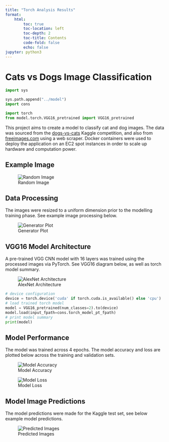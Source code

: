 ```yaml
---
title: "Torch Analysis Results"
format: 
    html:
        toc: true
        toc-location: left
        toc-depth: 2
        toc-title: Contents
        code-fold: false
        echo: false
jupyter: python3
---
```


# Cats vs Dogs Image Classification

```python
import sys

sys.path.append("../model")
import cons

import torch
from model.torch.VGG16_pretrained import VGG16_pretrained
```

This project aims to create a model to classify cat and dog images. The data was sourced from the [dogs-vs-cats](https://www.kaggle.com/competitions/dogs-vs-cats/overview) Kaggle competition, and also from [freeimages.com](https://www.freeimages.com/) using a web scraper. Docker containers were used to deploy the application on an EC2 spot instances in order to scale up hardware and computation power. 

## Example Image

![Random Image](torch/random_image.jpg)

## Data Processing

The images were resized to a uniform dimension prior to the modelling training phase. See example image processing below. 

![Generator Plot](torch/generator_plot.jpg)

## VGG16 Model Architecture

A pre-trained VGG CNN model with 16 layers was trained using the processed images via PyTorch. See VGG16 diagram below, as well as torch model summary.

![AlexNet Architecture](torch/VGG16_architecture.png)

```python
# device configuration
device = torch.device('cuda' if torch.cuda.is_available() else 'cpu')
# load trained torch model
model = VGG16_pretrained(num_classes=2).to(device)
model.load(input_fpath=cons.torch_model_pt_fpath)
# print model summary
print(model)
```

## Model Performance

The model was trained across 4 epochs. The model accuracy and loss are plotted below across the training and validation sets.

![Model Accuracy](torch/model_accuracy.png)

![Model Loss](torch/model_loss.png)

## Model Image Predictions

The model predictions were made for the Kaggle test set, see below example model predictions.

![Predicted Images](torch/pred_images.jpg)
